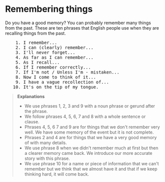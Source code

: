 # Remembering things

Do you have a good memory? You can probably remember many things from the past. These are ten phrases that English people use when they are recalling things from the past.

<pre className="text-xl font-semibold font-sans leading-3">
    1. I remember...
    2. I can (clearly) remember...
    3. I'll never forget...
    4. As far as I can remember...
    5. As I recall...
    6. If I remember correctly...
    7. If I'm not / Unless I'm - mistaken...
    8. Now I come to think of it...
    9. I have a vague recollection of...
   10. It's on the tip of my tongue.
</pre>

> __Explanations__
> - We use phrases 1, 2, 3 and 9 with a noun phrase or gerund after the phrase.
> - We follow phrases 4, 5, 6, 7 and 8 with a whole sentence or clause.
> - Phrases 4, 5, 6 7 and 9 are for things that we don't remember very well. We have some memory of the event but it is not complete.
> - Phrases 2 and 4 are for things that we have a very good memory of with many details.
> - We use phrase 8 when we didn't remember much at first but then a clearer memory came back. We introduce our more accurate story with this phrase.
> - We use phrase 10 for a name or piece of information that we can't remember but we think that we almost have it and that if we keep thinking hard, it will come back.
